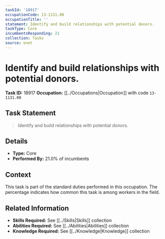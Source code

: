 ```yaml
---
taskId: '18917'
occupationCode: 13-1131.00
occupationTitle: ''
statement: Identify and build relationships with potential donors.
taskType: Core
incumbentsResponding: 21
collection: Tasks
source: onet
---
```

# Identify and build relationships with potential donors.

**Task ID:** 18917
**Occupation:** [[../Occupations|Occupation]] with code `13-1131.00`

## Task Statement

> Identify and build relationships with potential donors.

## Details

- **Type:** Core
- **Performed By:** 21.0% of incumbents

## Context

This task is part of the standard duties performed in this occupation. The percentage indicates how common this task is among workers in the field.

## Related Information

- **Skills Required:** See [[../Skills|Skills]] collection
- **Abilities Required:** See [[../Abilities|Abilities]] collection
- **Knowledge Required:** See [[../Knowledge|Knowledge]] collection
